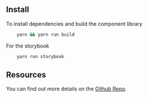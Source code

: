 
<Meta title="Getting Started / Install" />

## Install

To install dependencies and build the component library
```bash
    yarn && yarn run build
```

For the storybook
```bash
    yarn run storybook
```

## Resources
You can find out more details on the [Github Repo](https://github.com/JacobWeinbren/miliband-components).